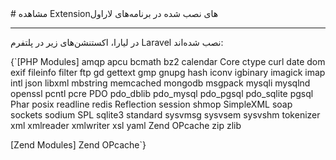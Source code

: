 

<Layout>
<Head>
<title>مستندات مشاهده اکستنشن‌های نصب شده در Laravel - لیارا</title>
</Head>
# مشاهده Extension‌های نصب شده در برنامه‌های لاراول
<hr className="mb-2" />

در لیارا، اکستنشن‌های زیر در پلتفرم Laravel نصب شده‌اند:
<div className='h-2' />
<div dir='ltr'>
    <Highlight className="config">
        {`[PHP Modules]
amqp
apcu
bcmath
bz2
calendar
Core
ctype
curl
date
dom
exif
fileinfo
filter
ftp
gd
gettext
gmp
gnupg
hash
iconv
igbinary
imagick
imap
intl
json
libxml
mbstring
memcached
mongodb
msgpack
mysqli
mysqlnd
openssl
pcntl
pcre
PDO
pdo_dblib
pdo_mysql
pdo_pgsql
pdo_sqlite
pgsql
Phar
posix
readline
redis
Reflection
session
shmop
SimpleXML
soap
sockets
sodium
SPL
sqlite3
standard
sysvmsg
sysvsem
sysvshm
tokenizer
xml
xmlreader
xmlwriter
xsl
yaml
Zend OPcache
zip
zlib

[Zend Modules]
Zend OPcache`}        
    </Highlight>
</div>

<NextPage next="./connect-to-db/about"/>
</Layout>